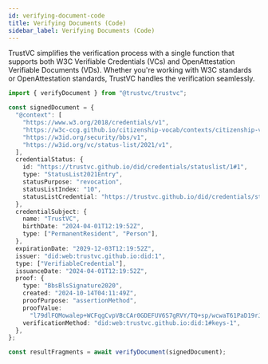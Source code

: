 ```yaml
---
id: verifying-document-code
title: Verifying Documents (Code)
sidebar_label: Verifying Documents (Code)
---
```


TrustVC simplifies the verification process with a single function that supports both W3C Verifiable Credentials (VCs) and OpenAttestation Verifiable Documents (VDs). Whether you're working with W3C standards or OpenAttestation standards, TrustVC handles the verification seamlessly.

```ts
import { verifyDocument } from "@trustvc/trustvc";

const signedDocument = {
  "@context": [
    "https://www.w3.org/2018/credentials/v1",
    "https://w3c-ccg.github.io/citizenship-vocab/contexts/citizenship-v1.jsonld",
    "https://w3id.org/security/bbs/v1",
    "https://w3id.org/vc/status-list/2021/v1",
  ],
  credentialStatus: {
    id: "https://trustvc.github.io/did/credentials/statuslist/1#1",
    type: "StatusList2021Entry",
    statusPurpose: "revocation",
    statusListIndex: "10",
    statusListCredential: "https://trustvc.github.io/did/credentials/statuslist/1",
  },
  credentialSubject: {
    name: "TrustVC",
    birthDate: "2024-04-01T12:19:52Z",
    type: ["PermanentResident", "Person"],
  },
  expirationDate: "2029-12-03T12:19:52Z",
  issuer: "did:web:trustvc.github.io:did:1",
  type: ["VerifiableCredential"],
  issuanceDate: "2024-04-01T12:19:52Z",
  proof: {
    type: "BbsBlsSignature2020",
    created: "2024-10-14T04:11:49Z",
    proofPurpose: "assertionMethod",
    proofValue:
      "l79dlFQMowalep+WCFqgCvpVBcCAr0GDEFUV6S7gRVY/TQ+sp/wcwaT61PaD19rJYUHlKfzccE4m7waZyoLEkBLFiK2g54Q2i+CdtYBgDdkUDsoULSBMcH1MwGHwdjfXpldFNFrHFx/IAvLVniyeMQ==",
    verificationMethod: "did:web:trustvc.github.io:did:1#keys-1",
  },
};

const resultFragments = await verifyDocument(signedDocument);
```
